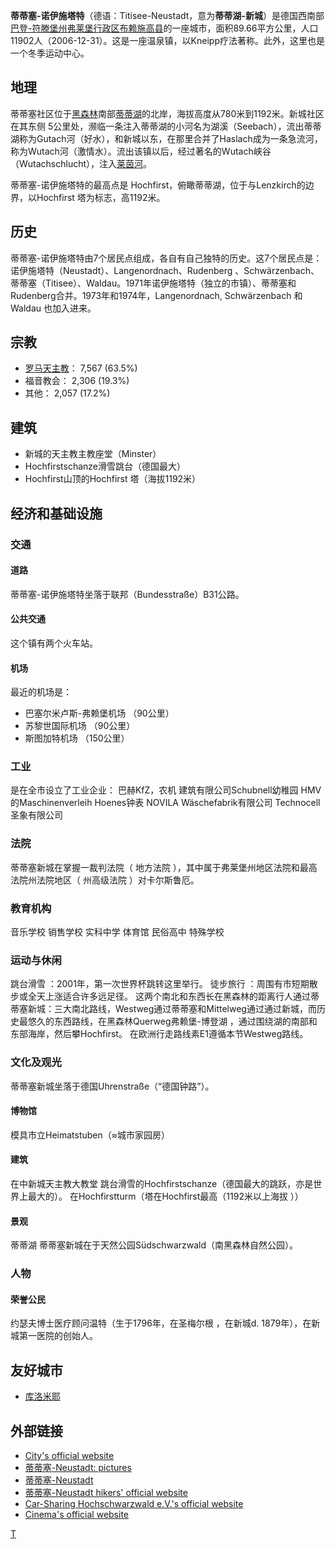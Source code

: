 {{Infobox City |official_name = '''Titisee-Neustadt'''
|chinese_name                 = 蒂蒂塞-诺伊施塔特
|nickname                     = 
|motto                        = 
|website                      = [www.Titisee.de]
|image_skyline                = Titisee-Neustadt St.-Jakobus-Münster.jpg||thumb|新城中心
|imagesize                    = 200px
|image_flag                   =
|image_seal                   = Wappen Titisee-Neustadt.png
|image_map                    = Titisee-neustadt-frla.png
|pushpin_map                  = Germany
|pushpin_label_position       = right
|subdivision_type             = [[世界地理索引|國家]]
|subdivision_type1            = [[德国行政区划|州属]]
|subdivision_type2            = [[地方政府|地方政府]]
|subdivision_name             = {{DEU}}
|subdivision_name1            = [[巴登-符滕堡州|巴登-符滕堡州]]
|subdivision_name2            = [[布赖斯高-上黑林山县|布赖斯高-上黑林山县]]
|found_title                  = 开埠
|found_date                   = 1250年
|established_title            = 
|established_date             = 
|leader_title                 = 市长
|leader_name                  =[[Armin_Hinterseh|Armin Hinterseh]]
|area_magnitude               =
|area_total_sq_mi             = 
|area_total                   = 89.66
|population_as_of             = 2006
|population_total             = 11,902
|population_metro             = 
|timezone                     = [[时区|时区]]
|utc_offset                   = +1
|latd                         = 47
|latm                         = 54
|lats                         = 44
|latNS                        = N
|longd                        = 8
|longm                        = 12
|longs                        = 53
|longEW                       = E
|footnotes                    = <table border="0" cellpadding="3" cellspacing="0" style="margin: 0 0 0 0; background: #f9f9f9;">
</table>
}}

'''蒂蒂塞-诺伊施塔特'''（德语：Titisee-Neustadt，意为'''蒂蒂湖-新城'''）是德国西南部[[巴登-符滕堡州|巴登-符滕堡州]][[弗莱堡行政区|弗莱堡行政区]][[布赖施高县|布赖施高县]]的一座城市，面积89.66平方公里，人口11902人（2006-12-31）。这是一座温泉镇，以Kneipp疗法著称。此外，这里也是一个冬季运动中心。

== 地理 ==
<!-- 檔案不存在 [[File:蒂蒂塞-blick_von_hochfirst.jpg|thumb]] -->
蒂蒂塞社区位于[[黑森林|黑森林]]南部[[蒂蒂湖|蒂蒂湖]]的北岸，海拔高度从780米到1192米。新城社区在其东侧 5公里处，濒临一条注入蒂蒂湖的小河名为湖溪（Seebach），流出蒂蒂湖称为Gutach河（好水），和新城以东，在那里合并了Haslach成为一条急流河，称为Wutach河（激情水）。流出该镇以后，经过著名的Wutach峡谷（Wutachschlucht），注入[[莱茵河|莱茵河]]。

蒂蒂塞-诺伊施塔特的最高点是 Hochfirst，俯瞰蒂蒂湖，位于与Lenzkirch的边界，以Hochfirst 塔为标志，高1192米。

== 历史 ==
蒂蒂塞-诺伊施塔特由7个居民点组成，各自有自己独特的历史。这7个居民点是：诺伊施塔特（Neustadt）、Langenordnach、Rudenberg 、Schwärzenbach、蒂蒂塞（Titisee）、Waldau。1971年诺伊施塔特（独立的市镇）、蒂蒂塞和Rudenberg合并。1973年和1974年，Langenordnach, Schwärzenbach 和 Waldau 也加入进来。

== 宗教 ==
* [[罗马天主教|罗马天主教]]： 7,567 (63.5%)
* 福音教会： 2,306 (19.3%)
* 其他： 2,057 (17.2%)

== 建筑 ==
* 新城的天主教主教座堂（Minster）
* Hochfirstschanze滑雪跳台（德国最大） 
* Hochfirst山顶的Hochfirst 塔（海拔1192米）

== 经济和基础设施 ==

=== 交通 ===

==== 道路 ====
蒂蒂塞-诺伊施塔特坐落于联邦（Bundesstraße）B31公路。

==== 公共交通 ====
这个镇有两个火车站。

==== 机场 ====

最近的机场是：
* 巴塞尔米卢斯-弗赖堡机场 （90公里）
* 苏黎世国际机场 （90公里）
* 斯图加特机场 （150公里）

=== 工业 ===
是在全市设立了工业企业：
巴赫KfZ，农机
建筑有限公司Schubnell幼稚园
HMV的Maschinenverleih
Hoenes钟表
NOVILA Wäschefabrik有限公司
Technocell圣象有限公司

=== 法院 ===
蒂蒂塞新城在掌握一裁判法院（ 地方法院 ），其中属于弗莱堡州地区法院和最高法院州法院地区（ 州高级法院 ）对卡尔斯鲁厄。

=== 教育机构 ===
音乐学校
销售学校
实科中学
体育馆
民俗高中
特殊学校

=== 运动与休闲 ===
跳台滑雪 ：2001年，第一次世界杯跳转这里举行。
徒步旅行 ：周围有市短期散步或全天上涨适合许多远足径。 这两个南北和东西长在黑森林的距离行人通过蒂蒂塞新城：三大南北路线，Westweg通过蒂蒂塞和Mittelweg通过通过新城，而历史最悠久的东西路线，在黑森林Querweg弗赖堡-博登湖 ，通过围绕湖的南部和东部海岸，然后攀Hochfirst。 在欧洲行走路线素E1遵循本节Westweg路线。

=== 文化及观光 ===

蒂蒂塞新城坐落于德国Uhrenstraße（“德国钟路”）。

==== 博物馆 ====
模具市立Heimatstuben（≈城市家园房）

==== 建筑 ====
在中新城天主教大教堂
跳台滑雪的Hochfirstschanze（德国最大的跳跃，亦是世界上最大的）。
在Hochfirstturm（塔在Hochfirst最高（1192米以上海拔 ））

==== 景观 ====
蒂蒂湖
蒂蒂塞新城在于天然公园Südschwarzwald（南黑森林自然公园）。

=== 人物 ===

==== 荣誉公民 ====
约瑟夫博士医疗顾问温特（生于1796年，在圣梅尔根 ，在新城d. 1879年），在新城第一医院的创始人。

==友好城市==
* {{FRA}} [[库洛米耶|库洛米耶]]

== 外部链接 ==
* [http://www.蒂蒂塞.de/ City's official website]{{Dead link|date=2019年11月 |bot=InternetArchiveBot |fix-attempted=yes }}
*[http://www.badische-seiten.de/bilder/蒂蒂塞/ 蒂蒂塞-Neustadt: pictures] {{de icon}}
* [http://www.freiburg-schwarzwald.de/蒂蒂塞.htm 蒂蒂塞-Neustadt]{{Dead link|date=2019年11月 |bot=InternetArchiveBot |fix-attempted=yes }}
* [http://www.wanderfreunde-蒂蒂塞-neustadt.de/ 蒂蒂塞-Neustadt hikers' official website]{{Dead link|date=2019年11月 |bot=InternetArchiveBot |fix-attempted=yes }}
* [http://www.carsharing-hochschwarzwald.de/ Car-Sharing Hochschwarzwald e.V.'s official website] {{Wayback|url=http://www.carsharing-hochschwarzwald.de/ |date=20070312065327 }}
* [http://www.krone-theater.de/ Cinema's official website] {{Wayback|url=http://www.krone-theater.de/ |date=20210124161003 }}

{{布賴斯高－上黑森林郡行政區劃}}
{{Authority control}}

[[Category:巴登-符腾堡州市镇|T]]